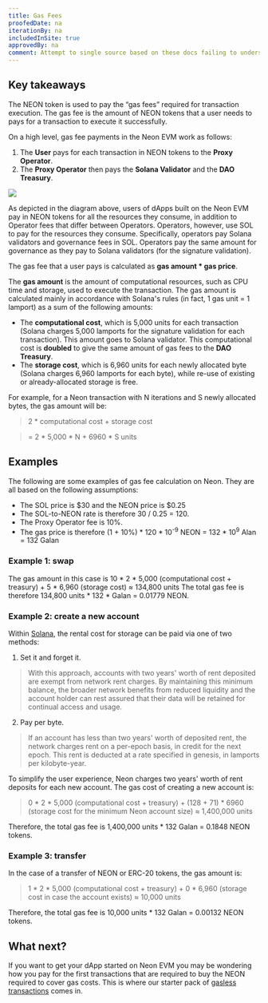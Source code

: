```yaml
---
title: Gas Fees
proofedDate: na
iterationBy: na
includedInSite: true
approvedBy: na
comment: Attempt to single source based on these docs failing to understand https://docusaurus.io/docs/next/markdown-features/react#markdown-and-jsx-interoperability -- need some help
---
```





## Key takeaways

The NEON token is used to pay the “gas fees” required for transaction execution. The gas fee is the amount of NEON tokens that a user needs to pays for a transaction to execute it successfully.

On a high level, gas fee payments in the Neon EVM work as follows:
1. The **User** pays for each transaction in NEON tokens to the **Proxy Operator**.
2. The **Proxy Operator** then pays the **Solana Validator** and the **DAO Treasury**.

<div className='neon-img-box-600' style={{textAlign: 'center'}}>

![](./img/payments-neon.png)

</div>

As depicted in the diagram above, users of dApps built on the Neon EVM pay in NEON tokens for all the resources they consume, in addition to Operator fees that differ between Operators. Operators, however, use SOL to pay for the resources they consume. Specifically, operators pay Solana validators and governance fees in SOL. Operators pay the same amount for governance as they pay to Solana validators (for the signature validation).

The gas fee that a user pays is calculated as **gas amount \* gas price**.

The **gas amount** is the amount of computational resources, such as CPU time and storage, used to execute the transaction. The gas amount is calculated mainly in accordance with Solana's rules (in fact, 1 gas unit = 1 lamport) as a sum of the following amounts:
* The **computational cost**, which is 5,000 units for each transaction (Solana charges 5,000 lamports for the signature validation for each transaction). This amount goes to Solana validator. This computational cost is **doubled** to give the same amount of gas fees to the **DAO Treasury**.
* The **storage cost**, which is 6,960 units for each newly allocated byte (Solana charges 6,960 lamports for each byte), while re-use of existing or already-allocated storage is free.

For example, for a Neon transaction with N iterations and S newly allocated bytes, the gas amount will be:

> 2 \* computational cost + storage cost

> = 2 \* 5,000 \* N + 6960 \* S  units

<GasPrice/>


## Examples
The following are some examples of gas fee calculation on Neon. They are all based on the following assumptions:
* The SOL price is $30 and the NEON price is $0.25
* The SOL-to-NEON rate is therefore 30 / 0.25 = 120.
* The Proxy Operator fee is 10%.
* The gas price is therefore (1 + 10%) \* 120 \* 10<sup>-9</sup> NEON = 132 \* 10<sup>9</sup> Alan = 132 Galan

### Example 1: swap
The gas amount in this case is 10 \* 2 \* 5,000 (computational cost + treasury) + 5 \* 6,960 (storage cost) ≈ 134,800 units
The total gas fee is therefore 134,800 units \* 132 \* Galan = 0.01779 NEON.

### Example 2: create a new account
Within [Solana](https://docs.solana.com/storage_rent_economics), the rental cost for storage can be paid via one of two methods:
1. Set it and forget it. 

> With this approach, accounts with two years' worth of rent deposited are exempt from network rent charges. By maintaining this minimum balance, the broader network benefits from reduced liquidity and the account holder can rest assured that their data will be retained for continual access and usage.

2. Pay per byte. 

> If an account has less than two years' worth of deposited rent, the network charges rent on a per-epoch basis, in credit for the next epoch. This rent is deducted at a rate specified in genesis, in lamports per kilobyte-year.

To simplify the user experience, Neon charges two years' worth of rent deposits for each new account. The gas cost of creating a new account is:
> 0 \* 2 \* 5,000 (computational cost + treasury) + (128 + 71) \* 6960 (storage cost for the minimum Neon account size) ≈ 1,400,000 units

Therefore, the total gas fee is 1,400,000 units \* 132 Galan = 0.1848 NEON tokens.

### Example 3: transfer

In the case of a transfer of NEON or ERC-20 tokens, the gas amount is:
> 1 \* 2 \* 5,000 (computational cost + treasury) + 0 \* 6,960 (storage cost in case the account exists) ≈ 10,000 units

Therefore, the total gas fee is 10,000 units * 132 Galan = 0.00132 NEON tokens.

## What next?

If you want to get your dApp started on Neon EVM you may be wondering how you pay for the first transactions that are required to buy the NEON required to cover gas costs. This is where our starter pack of [gasless transactions](/docs/developing/gasless) comes in.
